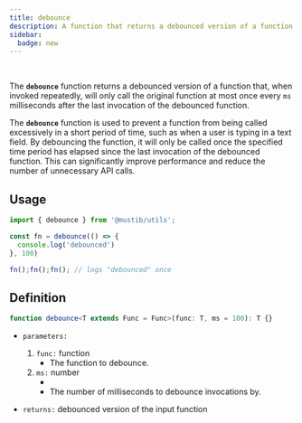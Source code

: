 ```yaml
---
title: debounce
description: A function that returns a debounced version of a function
sidebar:
  badge: new
---
```



<Badge text="type: function" />
<br />
<Badge text="since: v2.6.0" />

The **`debounce`** function returns a debounced version of a function that, when invoked repeatedly, will only call the original function at most once every `ms` milliseconds after the last invocation of the debounced function.

The **`debounce`** function is used to prevent a function from being called excessively in a short period of time, such as when a user is typing in a text field. By debouncing the function, it will only be called once the specified time period has elapsed since the last invocation of the debounced function. This can significantly improve performance and reduce the number of unnecessary API calls.

## Usage
```ts
import { debounce } from '@mustib/utils';

const fn = debounce(() => {
  console.log('debounced')
}, 100)

fn();fn();fn(); // logs "debounced" once
```

## Definition
```ts
function debounce<T extends Func = Func>(func: T, ms = 100): T {}
```
- `parameters:`
  1. `func:` function
      - The function to debounce.
  2. `ms:` number
      - <Badge text='default: 100' />
      - The number of milliseconds to debounce invocations by.

- `returns:` debounced version of the input function
